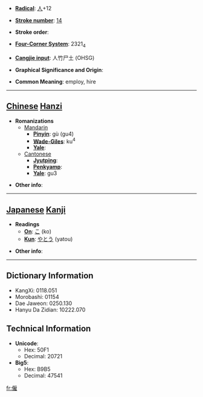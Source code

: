 * '''[[Wiktionary:Chinese radical index| Radical]]''': [[Wiktionary:Chinese radical index 人|人]]+12

* '''[[Wiktionary:Chinese total strokes index|Stroke number]]''': [[Wiktionary:Chinese total strokes index 14|14]]

* '''Stroke order''': 

* '''[[Wiktionary:Chinese four corner index|Four-Corner System]]''': 2321<sub>4</sub>

* '''[[Wiktionary:Chinese Cangjie index|Cangjie input]]''': 人竹尸土 (OHSG)

* '''Graphical Significance and Origin''': 

* '''Common Meaning''': employ, hire

----

== [[Chinese]] [[Hanzi]] ==

* '''Romanizations'''
** [[Mandarin]]
*** '''[[Pinyin]]''': gù (gu4)
*** '''[[Wade-Giles]]''': ku<sup>4</sup>
*** '''[[Yale]]''': 
**[[Cantonese]]
***'''[[Jyutping]]''':
***'''[[Penkyamp]]''': 
***'''[[Yale]]''': gu3

* '''Other info''': 

----

== [[Japanese]] [[Kanji]] ==

* '''Readings'''
** '''[[On]]''': [[こ]] (ko)
** '''[[Kun]]''': [[やとう]] (yatou)

* '''Other info''':  

----

== Dictionary Information ==

* KangXi: 0118.051
* Morobashi: 01154
* Dae Jaweon: 0250.130
* Hanyu Da Zidian: 10222.070

== Technical Information ==

* '''Unicode''':
** Hex: 50F1
** Decimal: 20721
* '''Big5''':
** Hex: B9B5
** Decimal: 47541

[[fr:僱]]